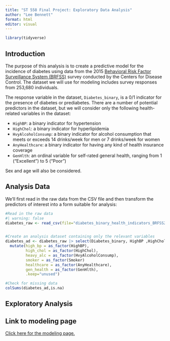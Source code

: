 ```yaml
---
title: "ST 558 Final Project: Exploratory Data Analysis"
author: "Lee Bennett"
format: html
editor: visual
---
```



```r
library(tidyverse)
```

## Introduction

The purpose of this analysis is to create a predictive model for the incidence of diabetes using data from the 2015 [Behavioral Risk Factor Surveillance System (BRFSS)](https://www.cdc.gov/brfss/index.html) survey conducted by the Centers for Disease Control. The dataset we will use for modeling includes survey responses from 253,680 individuals.

The response variable in the dataset, `Diabetes_binary`, is a 0/1 indicator for the presence of diabetes or prediabetes. There are a number of potential predictors in the dataset, but we will consider only the following health-related variables in the dataset:

-   `HighBP`: a binary indicator for hypertension
-   `HighChol`: a binary indicator for hyperlipidemia
-   `HvyAlcoholConsump`: a binary indicator for alcohol consumption that meets or exceeds 14 drinks/week for men or 7 drinks/week for women
-   `AnyHealthcare`: a binary indicator for having any kind of health insurance coverage
-   `GenHlth`: an ordinal variable for self-rated general health, ranging from 1 ("Excellent") to 5 ("Poor")

Sex and age will also be considered.

## Analysis Data

We'll first read in the raw data from the CSV file and then transform the predictors of interest into a form suitable for analysis:

```r
#Read in the raw data
#| warning: false
diabetes_raw <- read_csv(file="diabetes_binary_health_indicators_BRFSS2015.csv")


#Create an analysis dataset containing only the relevant variables
diabetes_ad <- diabetes_raw |> select(Diabetes_binary, HighBP ,HighChol, BMI, Smoker, HvyAlcoholConsump, AnyHealthcare, GenHlth) |>
  mutate(high_bp = as_factor(HighBP),
         high_chol = as_factor(HighChol),
         heavy_alc = as_factor(HvyAlcoholConsump),
         smoker = as_factor(Smoker)
         healthcare = as_factor(AnyHealthcare),
         gen_health = as_factor(GenHlth),
         .keep="unused")

#Check for missing data
colSums(diabetes_ad,is.na)
```

## Exploratory Analysis

## Link to modeling page

[Click here for the modeling page.](Modeling.html "Modeling.html")
